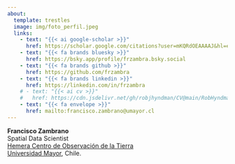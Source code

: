 ```yaml
---
about:
  template: trestles
  image: img/foto_perfil.jpeg
  links:
    - text: "{{< ai google-scholar >}}"
      href: https://scholar.google.com/citations?user=mKQRdOEAAAAJ&hl=es
    - text: "{{< fa brands bluesky >}}"
      href: https://bsky.app/profile/frzambra.bsky.social
    - text: "{{< fa brands github >}}"
      href: https://github.com/frzambra
    - text: "{{< fa brands linkedin >}}"
      href: https://linkedin.com/in/frzambra
    # - text: "{{< ai cv >}}"
    #   href: https://cdn.jsdelivr.net/gh/robjhyndman/CV@main/RobHyndmanCV.pdf
    - text: "{{< fa envelope >}}"
      href: mailto:francisco.zambrano@umayor.cl
---
```


<div class="about-link-text">
**Francisco Zambrano**<br>
Spatial Data Scientist<br>
[Hemera Centro de Observación de la Tierra](https://hemera.umayor.cl)<br>
[Universidad Mayor](https://umayor.cl), Chile.
</div>
